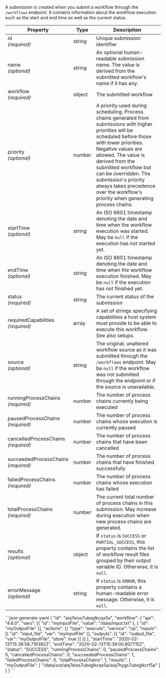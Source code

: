
A *submission* is created when you submit a <DocsLink href="#workflows">workflow</DocsLink>
through the <DocsLink href="#get-submissions">`/workflows`</DocsLink> endpoint. It contains information
about the workflow execution such as the start and end time as well as the
current <DocsLink href="#submission-status">status</DocsLink>.

| Property                                | Type   | Description
| --------------------------------------- | ------ | -----------
| id<br/>*(required)*                     | string | Unique submission identifier
| name<br/>*(optional)*                   | string | An optional human-readable submission name. The value is derived from the submitted <DocsLink href="#workflows">workflow</DocsLink>'s name if it has any.
| workflow<br/>*(required)*               | object | The submitted <DocsLink href="#workflows">workflow</DocsLink>
| priority<br />*(optional)*              | number | A priority used during scheduling. Process chains generated from submissions with higher priorities will be scheduled before those with lower priorities. Negative values are allowed. The value is derived from the submitted <DocsLink href="#workflows">workflow</DocsLink> but <DocsLink href="#put-submission">can be overridden</DocsLink>. The submission's priority always takes precedence over the workflow's priority when generating process chains.
| startTime<br/>*(optional)*              | string | An ISO 8601 timestamp denoting the date and time when the workflow execution was started. May be `null` if the execution has not started yet.
| endTime<br/>*(optional)*                | string | An ISO 8601 timestamp denoting the date and time when the workflow execution finished. May be `null` if the execution has not finished yet.
| status<br/>*(required)*                 | string | The current <DocsLink href="#submission-status">status</DocsLink> of the submission
| requiredCapabilities<br/>*(required)*   | array  | A set of strings specifying capabilities a host system must provide to be able to execute this workflow. See also <DocsLink href="#setups">setups</DocsLink>.
| source<br/>*(optional)*                 | string | The original, unaltered workflow source as it was submitted through the <DocsLink href="#get-submissions">`/workflows`</DocsLink> endpoint. May be `null` if the workflow was not submitted through the endpoint or if the source is unavailable.
| runningProcessChains<br/>*(required)*   | number | The number of <DocsLink href="#process-chains">process chains</DocsLink> currently being executed
| pausedProcessChains<br/>*(required)*    | number | The number of process chains whose execution is currently paused
| cancelledProcessChains<br/>*(required)* | number | The number of process chains that have been cancelled
| succeededProcessChains<br/>*(required)* | number | The number of process chains that have finished successfully
| failedProcessChains<br/>*(required)*    | number | The number of process chains whose execution has failed
| totalProcessChains<br/>*(required)*     | number | The current total number of process chains in this submission. May increase during execution when new process chains are generated.
| results<br/>*(optional)*                | object | If `status` is `SUCCESS` or `PARTIAL_SUCCESS`, this property contains the list of workflow result files grouped by their output variable ID. Otherwise, it is `null`.
| errorMessage<br/>*(optional)*           | string | If `status` is `ERROR`, this property contains a human-readable error message. Otherwise, it is `null`.

<CodeContainer title="Example:">
```json generate-yaml
{
  "id": "aiq7eios7ubxglkcqx5a",
  "workflow": {
    "api": "4.6.0",
    "vars": [{
      "id": "myInputFile",
      "value": "/data/input.txt"
    }, {
      "id": "myOutputFile"
    }],
    "actions": [{
      "type": "execute",
      "service": "cp",
      "inputs": [{
        "id": "input_file",
        "var": "myInputFile"
      }],
      "outputs": [{
        "id": "output_file",
        "var": "myOutputFile",
        "store": true
      }]
    }]
  },
  "startTime": "2020-02-13T15:38:58.719382Z",
  "endTime": "2020-02-13T15:39:00.807715Z",
  "status": "SUCCESS",
  "runningProcessChains": 0,
  "pausedProcessChains": 0,
  "cancelledProcessChains": 0,
  "succeededProcessChains": 1,
  "failedProcessChains": 0,
  "totalProcessChains": 1,
  "results": {
    "myOutputFile": [
      "/data/out/aiq7eios7ubxglkcqx5a/aiq7hygs7ubxglkcrf5a"
    ]
  }
}
```
</CodeContainer>
